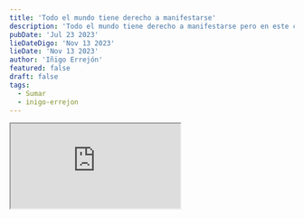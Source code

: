 ```yaml
---
title: 'Todo el mundo tiene derecho a manifestarse'
description: 'Todo el mundo tiene derecho a manifestarse pero en este caso lo que está sucediendo es que hay un sector reaccionario que no acepta la soberanía popular, pero se van a tener que acostumbrar a ella'
pubDate: 'Jul 23 2023'
lieDateDigo: 'Nov 13 2023'
lieDate: 'Nov 13 2023'
author: 'Iñigo Errejón'
featured: false
draft: false
tags:
  - Sumar
  - inigo-errejon
---
```



<VideoBlocks>
	<div slot="before">
		<Iframe
			src="https://youtube.com/embed/Ewo9iizMNM8?si=MPANc1WQr8lPR7q9"
			title="El PSN no pactará con Bildu"
		/>
		<h3>La soberanía popular reside aquí, no en ninguna sala</h3>
	</div>
	<div slot="after">
		<Iframe
			src="https://www.youtube.com/embed/Da98Hds_dVc?si=SN5e9E7Zqcsaiou1"
			title="Hay un sector reaccionario que no acepta la soberanía popular"
		/>
		<h3>Todo el mundo tiene derecho a manifestarse</h3>
    <p>Hay un sector reaccionario que no acepta la soberanía popular</p>
	</div>
</VideoBlocks>

<Timeline>
  <TimelineItem title="El ministro I" date="8 noviembre 2023">
    <p>
      Lorem Ipsum is simply dummy text of the printing and typesetting
      industry. Lorem Ipsum has been the industry's standard dummy text
      ever since the 1500s, when an unknown printer took a galley of type
      and scrambled it to make a type specimen book. It has survived not
      only five centuries, but also the leap into electroni
    </p>
  </TimelineItem>
</Timeline>
